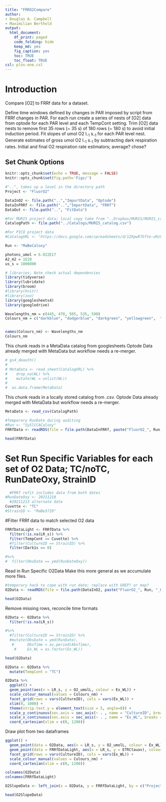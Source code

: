 ```yaml
---
title: "FRRO2Compare"
author:
- Douglas A. Campbell
- Maximilian Berthold
output:
  html_document:
    df_print: paged
    code_folding: hide
    keep_md: yes
    fig_caption: yes
    toc: TRUE
    toc_float: TRUE
csl: plos-one.csl
---
```


# Introduction
Compare [O2] to FRRf data for a dataset.

Define time windows defined by changes in PAR imposed by script from FRRf changes in PAR.
For each run create a series of nests of [O2] data from optode for each PAR level and each TempCont setting.
Trim [O2] data nests to remove first 35 rows (~ 35 s) of 180 rows (~ 180 s) to avoid initial induction period.
Fit slopes of umol O2  l~-1~ s~-1~ for each PAR level nest.
Generate estimates of gross umol O2  l~-1~ s~-1~ by subtracting dark respiration rates.
  Initial and final O2 respiration rate estimators; average? chose?
  
  
## Set Chunk Options
```r
knitr::opts_chunk$set(echo = TRUE, message = FALSE)
knitr::opts_chunk$set(fig.path='Figs/')
```


```r
#"..", takes up a level in the directory path
Project <- "FluorO2"

DataInO2 <- file.path("..","ImportData", "Optode")
DataInFRRf <- file.path("..","ImportData", "FRRf")
DataOut <- file.path("..", "FitData")

#For MURIS project data; local copy take from "..Dropbox/MURIS/MURIS_catalog.csv"
CatalogPath <- file.path("../Catalogs/MURIS_catalog.csv")

#For PICO project data
#CatalogURL <- "https://docs.google.com/spreadsheets/d/1ZXpwR7Gfto-uRzVdXzMpQF4frbrvMLH_IyLqonFZRSw/edit#gid=0"

Run <- "MaBeCaloxy"

```


```r
photons_umol = 6.022E17
A2_m2 = 1E20
us_s = 1000000
```


```r
# libraries; Note check actual dependencies
library(tidyverse)
library(lubridate)
library(broom)
#library(knitr)
#library(zoo)
library(googlesheets4)
library(googledrive)
```


```r
Wavelengths_nm = c(445, 470, 505, 535, 590)
Colours_nm = c("darkblue", "dodgerblue", "darkgreen", "yellowgreen",  "darkorange")


names(Colours_nm) <- Wavelengths_nm
Colours_nm

```


This chunk reads in a MetaData catalog from googlesheets
Optode Data already merged with MetaData but workflow needs a re-merger.
```r
# gs4_deauth()
# 
# MetaData <- read_sheet(CatalogURL) %>%
#    drop_na(WL) %>%
#    mutate(WL = unlist(WL))
#  
#  as.data.frame(MetaData)

```

This chunk reads in a locally stored catalog from .csv.
Optode Data already merged with MetaData but workflow needs a re-merger.
```r
MetaData <- read_csv(CatalogPath)
```


```r
#Temporary RunDate during auditing
#Run <- "SySlCCACaloxy"
FRRfData <- readRDS(file = file.path(DataInFRRf, paste("FluorO2_", Run, "_SolFitsTrim.Rds", sep = "")))

head(FRRfData)
```


# Set Run Specific Variables for each set of O2 Data; TC/noTC, RunDateOxy, StrainID

```r
  #FRRf refit includes data from both dates
#RunDateOxy <- 20211210
  #20211213 alternate date
Cuvette <- "TC"
#StrainID <- "MaBe3729"

```


#Filter FRRf data to match selected O2 data
```r
FRRfDataLight <- FRRfData %>%
  filter(!is.na(LR_s)) %>%
  filter(TempCont == Cuvette) %>%
  #filter(CultureID == StrainID) %>%
  filter(Dark1s == 0)

#%>%
#  filter(ObsDate == ymd(RunDateOxy))

```

Read in Run Specific O2Data
Make this more general as we accumulate more files.
```r
#temporary hack to cope with run date; replace with GREP? or map?
O2Data <- readRDS(file = file.path(DataInO2, paste("FluorO2_", Run, "_O2Data.Rds", sep = "")))

head(O2Data)
```


Remove missing rows, reconcile time formats
```r
O2Data <- O2Data %>%
  filter(!is.na(LR_s))

#%>%
  #filter(CultureID == StrainID) %>%
  #mutate(ObsDate = ymd(RunDate),
   #      ObsTime = as.period(AbsTime),
    #     Ex_WL = as.factor(Ex_WL))

head(O2Data)

O2Data <- O2Data %>%
  mutate(TempCont = "TC")
```

```r
O2Data %>%
  ggplot() +
  geom_point(aes(x = LR_s, y = O2_umolL, colour = Ex_WL)) +
  scale_colour_manual(values = Colours_nm) +
  facet_grid(rows = vars(CultureID), cols = vars(Ex_WL)) +
  xlim(0, 1000) +
  theme(strip.text.y = element_text(size = 5, angle=0)) +
  scale_y_continuous(sec.axis = sec_axis(~ . , name = "CultureID", breaks = NULL, labels = NULL)) +
  scale_x_continuous(sec.axis = sec_axis(~ . , name = "Ex_WL", breaks = NULL, labels = NULL)) +
  coord_cartesian(xlim = c(0, 1200))

```

Draw plot from two dataframes
```r
ggplot() +
  geom_point(data = O2Data, aes(x = LR_s, y = O2_umolL, colour = Ex_WL)) +
  geom_point(data = FRRfDataLight, aes(x = LR_s, y = ETRCtauav), colour = "black") +
  facet_grid(rows = vars(CultureID), cols = vars(Ex_WL)) +
  scale_colour_manual(values = Colours_nm) +
  coord_cartesian(xlim = c(0, 1200))
```




```r
colnames(O2Data)
colnames(FRRfDataLight)

O2SlopeData <- left_join(x = O2Data, y = FRRfDataLight, by = c("Project", "Run", "CultureID", "Ex_WL", "GrowthLight", "TempCont", "Date" = "ObsDate","LR_s"), suffix = c("O2", "FRRf"), keep = FALSE)

head(O2SlopeData)
```